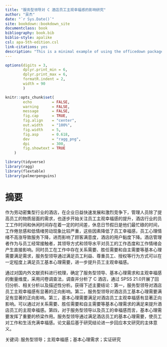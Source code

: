 ```yaml
--- 
title: "服务型领导对 C 酒店员工主观幸福感的影响研究"
author: "吴杰"
date: "`r Sys.Date()`"
site: bookdown::bookdown_site
documentclass: book
bibliography: book.bib
biblio-style: apalike
csl: apa-5th-edition.csl
link-citations: yes
description: "This is a minimal example of using the officedown package to write a Word document."
---
```




```r
options(digits = 3, 
        dplyr.print_min = 6, 
        dplyr.print_max = 6,
        formatR.indent = 2, 
        width = 90
        )

knitr::opts_chunk$set(
        echo         = FALSE, 
        warning      = FALSE, 
        message      = FALSE,
        fig.cap      = TRUE,
        fig.align    = "center", 
        out.width    = "100%",
        fig.width    = 5, 
        fig.asp      = 0.618,
        dev          = "ragg_png",
        dpi          = 300, 
        fig.showtext = TRUE
    )
```



```r
library(tidyverse)
library(ragg)
library(flextable)
library(palmerpenguins)
```



# 摘要 {-}

作为劳动密集型行业的酒店，在企业日益快速发展和激烈竞争下，管理人员除了提高员工的物质层面的需求，也逐步开始关注员工主观幸福感的提升，酒店行业的员工工作时间和休闲时间存在着一定的时间差，休息日节假日是他们最忙碌的时间，工作倦怠感和低情绪劳动现象比较严重，这些因素降低了员工幸福感，员工心理情绪不高涨导致服务下降，进而影响了顾客满意度，酒店的用户黏度下降。酒店管理者作为与员工经常接触者，其领导方式和领导水平对员工的工作态度和工作情绪会产生直接影响。同时员工在工作中存在关系需要、胜任需要和自主需要等基本心理需要满足需求，服务型领导通过满足员工利益、尊重员工、授权等行为方式可以在一定程度上满足员工基本心理需要，进一步提升员工主观幸福感。

通过对国内外文献资料进行梳理，确定了服务型领导、基本心理需求和主观幸福感的衡量维度，采用问卷调查法，调查并分析了 C 酒店，通过 SPSS 21.0开展了回归分析、相关分析以及描述性分析。获得下述主要结论：第一，服务型领导对酒店员工主观幸福感有显著的正向影响。第二，服务型领导对酒店员工基本心理需要满足有显著的正向影响。第三，基本心理需要满足对酒店员工主观幸福感有显著正向影响。可以通过对关系需要、胜任需要和自主需要等基本心理需求的满足来提升酒店员工的主观幸福感。第四，对于服务型领导以及员工的幸福感而言，基本心理需要发挥了重要的桥梁作用。服务型领导通过满足酒店员工的基本心理需要，使员工对工作和生活充满幸福感。论文最后基于研究结论进一步回应本文研究的主体意义。


关键词: 服务型领导；主观幸福感；基本心理需求；实证研究

\newpage